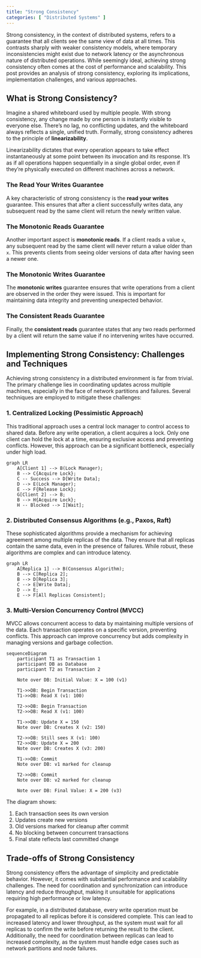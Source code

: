 ```yaml
---
title: "Strong Consistency"
categories: [ "Distributed Systems" ]
---
```


Strong consistency, in the context of distributed systems, refers to a guarantee that all clients see the same view of data at all times. This contrasts sharply with weaker consistency models, where temporary inconsistencies might exist due to network latency or the asynchronous nature of distributed operations. While seemingly ideal, achieving strong consistency often comes at the cost of performance and scalability. This post provides an analysis of strong consistency, exploring its implications, implementation challenges, and various approaches.

## What is Strong Consistency?

Imagine a shared whiteboard used by multiple people. With strong consistency, any change made by one person is instantly visible to everyone else. There's no lag, no conflicting updates, and the whiteboard always reflects a single, unified truth. Formally, strong consistency adheres to the principle of **linearizability**.

Linearizability dictates that every operation appears to take effect instantaneously at some point between its invocation and its response. It's as if all operations happen sequentially in a single global order, even if they're physically executed on different machines across a network.

### The Read Your Writes Guarantee

A key characteristic of strong consistency is the **read your writes** guarantee. This ensures that after a client successfully writes data, any subsequent read by the same client will return the newly written value.

### The Monotonic Reads Guarantee

Another important aspect is **monotonic reads**. If a client reads a value `x`, any subsequent read by the same client will never return a value older than `x`. This prevents clients from seeing older versions of data after having seen a newer one.

### The Monotonic Writes Guarantee

The **monotonic writes** guarantee ensures that write operations from a client are observed in the order they were issued. This is important for maintaining data integrity and preventing unexpected behavior.

### The Consistent Reads Guarantee

Finally, the **consistent reads** guarantee states that any two reads performed by a client will return the same value if no intervening writes have occurred.

## Implementing Strong Consistency: Challenges and Techniques

Achieving strong consistency in a distributed environment is far from trivial. The primary challenge lies in coordinating updates across multiple machines, especially in the face of network partitions and failures. Several techniques are employed to mitigate these challenges:

### 1. Centralized Locking (Pessimistic Approach)

This traditional approach uses a central lock manager to control access to shared data. Before any write operation, a client acquires a lock. Only one client can hold the lock at a time, ensuring exclusive access and preventing conflicts. However, this approach can be a significant bottleneck, especially under high load.

```mermaid
graph LR
    A[Client 1] --> B(Lock Manager);
    B --> C{Acquire Lock};
    C -- Success --> D[Write Data];
    D --> E(Lock Manager);
    E --> F{Release Lock};
    G[Client 2] --> B;
    B --> H{Acquire Lock};
    H -- Blocked --> I[Wait];
```

### 2. Distributed Consensus Algorithms (e.g., Paxos, Raft)

These sophisticated algorithms provide a mechanism for achieving agreement among multiple replicas of the data. They ensure that all replicas contain the same data, even in the presence of failures. While robust, these algorithms are complex and can introduce latency.

```mermaid
graph LR
    A[Replica 1] --> B(Consensus Algorithm);
    B --> C[Replica 2];
    B --> D[Replica 3];
    C --> E[Write Data];
    D --> E;
    E --> F[All Replicas Consistent];
```

### 3. Multi-Version Concurrency Control (MVCC)

MVCC allows concurrent access to data by maintaining multiple versions of the data. Each transaction operates on a specific version, preventing conflicts. This approach can improve concurrency but adds complexity in managing versions and garbage collection.

```mermaid

sequenceDiagram
    participant T1 as Transaction 1
    participant DB as Database
    participant T2 as Transaction 2
    
    Note over DB: Initial Value: X = 100 (v1)
    
    T1->>DB: Begin Transaction
    T1->>DB: Read X (v1: 100)
    
    T2->>DB: Begin Transaction
    T2->>DB: Read X (v1: 100)
    
    T1->>DB: Update X = 150
    Note over DB: Creates X (v2: 150)
    
    T2->>DB: Still sees X (v1: 100)
    T2->>DB: Update X = 200
    Note over DB: Creates X (v3: 200)
    
    T1->>DB: Commit
    Note over DB: v1 marked for cleanup
    
    T2->>DB: Commit
    Note over DB: v2 marked for cleanup
    
    Note over DB: Final Value: X = 200 (v3)

```

The diagram shows:

1. Each transaction sees its own version
2. Updates create new versions
3. Old versions marked for cleanup after commit
4. No blocking between concurrent transactions
5. Final state reflects last committed change

## Trade-offs of Strong Consistency

Strong consistency offers the advantage of simplicity and predictable behavior. However, it comes with substantial performance and scalability challenges. The need for coordination and synchronization can introduce latency and reduce throughput, making it unsuitable for applications requiring high performance or low latency. 

For example, in a distributed database, every write operation must be propagated to all replicas before it is considered complete. This can lead to increased latency and lower throughput, as the system must wait for all replicas to confirm the write before returning the result to the client. Additionally, the need for coordination between replicas can lead to increased complexity, as the system must handle edge cases such as network partitions and node failures.
